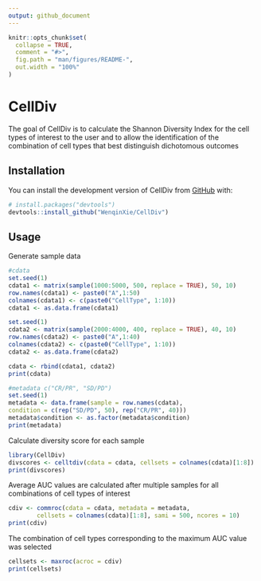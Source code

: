```yaml
---
output: github_document
---
```


<!-- README.md is generated from README.Rmd. Please edit that file -->

```r
knitr::opts_chunk$set(
  collapse = TRUE,
  comment = "#>",
  fig.path = "man/figures/README-",
  out.width = "100%"
)
```

# CellDiv

<!-- badges: start -->
<!-- badges: end -->

The goal of CellDiv is to calculate the Shannon Diversity Index for the cell types of interest to the user and to allow the identification of the combination of cell types that best distinguish dichotomous outcomes

## Installation

You can install the development version of CellDiv from [GitHub](https://github.com/) with:

``` r
# install.packages("devtools")
devtools::install_github("WenqinXie/CellDiv")
```

## Usage

Generate sample data
```r
#cdata
set.seed(1)
cdata1 <- matrix(sample(1000:5000, 500, replace = TRUE), 50, 10)
row.names(cdata1) <- paste0("A",1:50)
colnames(cdata1) <- c(paste0("CellType", 1:10))
cdata1 <- as.data.frame(cdata1)

set.seed(1)
cdata2 <- matrix(sample(2000:4000, 400, replace = TRUE), 40, 10)
row.names(cdata2) <- paste0("A",1:40)
colnames(cdata2) <- c(paste0("CellType", 1:10))
cdata2 <- as.data.frame(cdata2)

cdata <- rbind(cdata1, cdata2)
print(cdata)
```

```r
#metadata c("CR/PR", "SD/PD")
set.seed(1)
metadata <- data.frame(sample = row.names(cdata),
condition = c(rep("SD/PD", 50), rep("CR/PR", 40)))
metadata$condition <- as.factor(metadata$condition)
print(metadata)
```

Calculate diversity score for each sample
```r
library(CellDiv)
divscores <- celltdiv(cdata = cdata, cellsets = colnames(cdata)[1:8])
print(divscores)
```

Average AUC values are calculated after multiple samples for all combinations of cell types of interest
```r
cdiv <- commroc(cdata = cdata, metadata = metadata, 
        cellsets = colnames(cdata)[1:8], sami = 500, ncores = 10)
print(cdiv)
```

The combination of cell types corresponding to the maximum AUC value was selected
```r
cellsets <- maxroc(acroc = cdiv)
print(cellsets)
```
